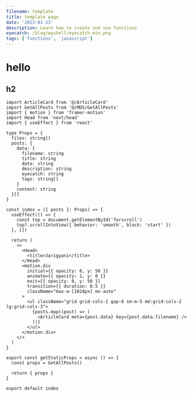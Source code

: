 ```yaml
---
filename: template
title: template page
date: '2023-01-13'
description: Learn how to create and use functions
eyecatch: /blog/wpshell/eyecatch-min.png
tags: ['functions', 'javascript']
---
```


# hello

## h2

```tsx
import ArticleCard from '@/ArticleCard'
import GetAllPosts from '@/MDX/GetAllPosts'
import { motion } from 'framer-motion'
import Head from 'next/head'
import { useEffect } from 'react'

type Props = {
  files: string[]
  posts: {
    data: {
      filename: string
      title: string
      date: string
      description: string
      eyecatch: string
      tags: string[]
    }
    content: string
  }[]
}

const index = ({ posts }: Props) => {
  useEffect(() => {
    const top = document.getElementById('forscroll')
    top?.scrollIntoView({ behavior: 'smooth', block: 'start' })
  }, [])

  return (
    <>
      <Head>
        <title>Jarigyani</title>
      </Head>
      <motion.div
        initial={{ opacity: 0, y: 50 }}
        animate={{ opacity: 1, y: 0 }}
        exit={{ opacity: 0, y: 50 }}
        transition={{ duration: 0.5 }}
        className="max-w-[1024px] mx-auto"
      >
        <ul className="grid grid-cols-1 gap-6 sm:m-5 md:grid-cols-2 lg:grid-cols-3">
          {posts.map((post) => (
            <ArticleCard meta={post.data} key={post.data.filename} />
          ))}
        </ul>
      </motion.div>
    </>
  )
}

export const getStaticProps = async () => {
  const props = GetAllPosts()

  return { props }
}

export default index
```